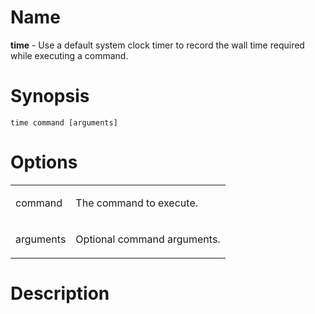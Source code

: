 = Name =
'''time''' - Use a default system clock timer to record the wall time required while executing a command.

= Synopsis =
 time command [arguments]
= Options =
{| border="1" cellpadding="2"
| command || The command to execute.
|-
| arguments || Optional command arguments.
|}

= Description =

